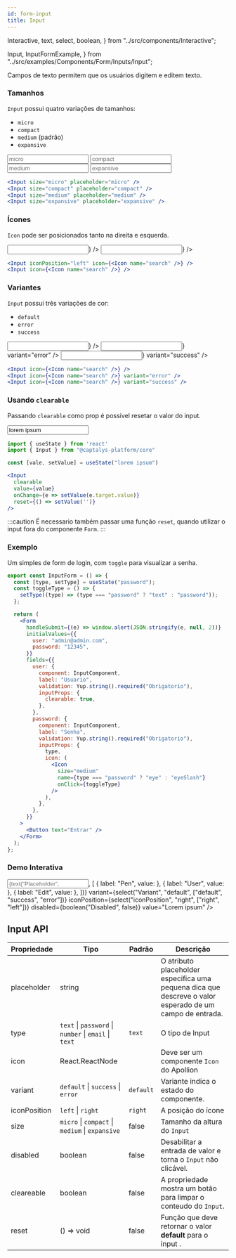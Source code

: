 ```yaml
---
id: form-input
title: Input
---
```



  Interactive,
  text,
  select,
  boolean,
} from "../src/components/Interactive";

  Input,
  InputFormExample,
} from "../src/examples/Components/Form/Inputs/Input";

Campos de texto permitem que os usuários digitem e editem texto.

### Tamanhos

`Input` possui quatro variações de tamanhos:

- `micro`
- `compact`
- `medium` (padrão)
- `expansive`

<Flex gap="small" mb="xl">
  <Input size="micro" placeholder="micro" />
  <Input size="compact" placeholder="compact" />
  <Input size="medium" placeholder="medium" />
  <Input size="expansive" placeholder="expansive" />
</Flex>

```jsx
<Input size="micro" placeholder="micro" />
<Input size="compact" placeholder="compact" />
<Input size="medium" placeholder="medium" />
<Input size="expansive" placeholder="expansive" />
```

### Ícones

`Icon` pode ser posicionados tanto na direita e esquerda.

<Flex gap="small" mb="xl">
  <Input iconPosition="left" icon={<Icon name="search" />} />
  <Input icon={<Icon name="search" />} />
</Flex>

```jsx
<Input iconPosition="left" icon={<Icon name="search" />} />
<Input icon={<Icon name="search" />} />
```

### Variantes

`Input` possui três variações de cor:

- `default`
- `error`
- `success`

<Flex gap="small" mb="xl">
  <Input icon={<Icon name="search" />} />
  <Input icon={<Icon name="search" />} variant="error" />
  <Input icon={<Icon name="search" />} variant="success" />
</Flex>

```jsx
<Input icon={<Icon name="search" />} />
<Input icon={<Icon name="search" />} variant="error" />
<Input icon={<Icon name="search" />} variant="success" />
```

### Usando `clearable`

Passando `clearable` como prop é possivel resetar o valor do input.

<Flex mb="xl">
  <Input clearable value="lorem ipsum" />
</Flex>

```jsx {7,10}
import { useState } from 'react'
import { Input } from "@captalys-platform/core"

const [vale, setValue] = useState("lorem ipsum")

<Input
  clearable
  value={value}
  onChange={e => setValue(e.target.value)}
  reset={() => setValue('')}
/>
```

:::caution
É necessario também passar uma função `reset`, quando utilizar o input fora do componente `Form`.
:::

### Exemplo

Um simples de form de login, com `toggle` para visualizar a senha.

<Flex mb="xl">
  <InputFormExample />
</Flex>

```jsx
export const InputForm = () => {
  const [type, setType] = useState("password");
  const toggleType = () => {
    setType((type) => (type === "password" ? "text" : "password"));
  };

  return (
    <Form
      handleSubmit={(e) => window.alert(JSON.stringify(e, null, 2))}
      initialValues={{
        user: "admin@admin.com",
        password: "12345",
      }}
      fields={{
        user: {
          component: InputComponent,
          label: "Usuario",
          validation: Yup.string().required("Obrigatorio"),
          inputProps: {
            clearable: true,
          },
        },
        password: {
          component: InputComponent,
          label: "Senha",
          validation: Yup.string().required("Obrigatorio"),
          inputProps: {
            type,
            icon: (
              <Icon
                size="medium"
                name={type === "password" ? "eye" : "eyeSlash"}
                onClick={toggleType}
              />
            ),
          },
        },
      }}
    >
      <Button text="Entrar" />
    </Form>
  );
};
```

### Demo Interativa

<Interactive>
  <Input
    placeholder={text("Placeholder", "Type here")}
    size={select("Size", "compact", [
      "expansive",
      "medium",
      "compact",
      "micro",
    ])}
    type={select("Type", "text", ["text", "password", "number", "email"])}
    icon={select("Icon", <Icon name="pen" />, [
      { label: "Pen", value: <Icon name="pen" /> },
      { label: "User", value: <Icon name="user" /> },
      { label: "Edit", value: <Icon name="running" /> },
    ])}
    variant={select("Variant", "default", ["default", "success", "error"])}
    iconPosition={select("iconPosition", "right", ["right", "left"])}
    disabled={boolean("Disabled", false)}
    value="Lorem ipsum"
  />
</Interactive>

## Input API

| Propriedade  | Tipo                                                  | Padrão    | Descrição                                                                                                |
| ------------ | ----------------------------------------------------- | --------- | -------------------------------------------------------------------------------------------------------- |
| placeholder  | string                                                |           | O atributo placeholder especifica uma pequena dica que descreve o valor esperado de um campo de entrada. |
| type         | `text` \| `password` \| `number` \| `email` \| `text` | `text`    | O tipo de Input                                                                                          |
| icon         | React.ReactNode                                       |           | Deve ser um componente `Icon` do Apollion                                                                |
| variant      | `default` \| `success` \| `error`                     | `default` | Variante indica o estado do componente.                                                                  |
| iconPosition | `left` \| `right`                                     | `right`   | A posição do ícone                                                                                       |
| size         | `micro` \| `compact` \| `medium` \| `expansive`       | false     | Tamanho da altura do `Input`                                                                             |
| disabled     | boolean                                               | false     | Desabilitar a entrada de valor e torna o `Input` não clicável.                                           |
| cleareable   | boolean                                               | false     | A propriedade mostra um botão para limpar o conteudo do `Input`.                                         |
| reset        | () => void                                            | false     | Função que deve retornar o valor **default** para o input .                                              |
